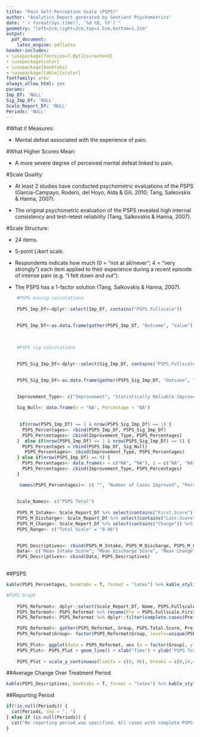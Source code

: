 ```yaml
---
title: "Pain Self-Perception Scale (PSPS)"
author: "Analytics Report generated by Sentient Psychometrics"
date: "`r format(Sys.time(), '%d %B, %Y')`"
geometry: "left=2cm,right=2cm,top=1.5cm,bottom=1.2cm"
output:
  pdf_document:
    latex_engine: pdflatex
header-includes:
- \usepackage[fontsize=7.8pt]{scrextend}
- \usepackage{color}
- \usepackage{booktabs}
- \usepackage[table]{xcolor}
fontfamily: arev
always_allow_html: yes
params:
Imp_Df: 'NULL'
Sig_Imp_Df: 'NULL'
Scale_Report_Df: 'NULL'
Periods: 'NULL'
---
```



\begingroup\Large

\begin{center} \textbf{Information About the Pain Self-Perception Scale (PSPS)} \end{center} 

#What it Measures: 

* Mental defeat associated with the experience of pain.


#What Higher Scores Mean:

* A more severe degree of perceived mental defeat linked to pain. 


#Scale Quality:

* At least 2 studies have conducted psychometric evaluations of the PSPS (Garcia-Campayo, Rodero, del Hoyo, Alda & Gili, 2010; Tang, Salkovskis & Hanna, 2007). 

* The original psychometric evaluation of the PSPS revealed high internal consistency and test-retest reliability (Tang, Salkovskis & Hanna, 2007). 


#Scale Structure:

* 24 items.

* 5-point Likert scale.

* Respondents indicate how much (0 = "not at all/never"; 4 = "very strongly") each item applied to their experience during a recent episode of intense pain (e.g. "I felt down and out"). 

* The PSPS has a 1-factor solution (Tang, Salkovskis & Hanna, 2007). 

\endgroup
\newpage

```r

    #PSPS nonsig calculations 
    
    PSPS_Imp_Df<-dplyr::select(Imp_Df, contains("PSPS.Fullscale"))

    
    PSPS_Imp_Df<-as.data.frame(gather(PSPS_Imp_Df, "Outcome", "Value") %>% na.omit() %>% count(Outcome,Value) %>% mutate(Percentage = paste0(round(100 * n/sum(n), 0), "%"))) %>% dplyr::filter(Value == "Yes") %>% dplyr::select(-c(Outcome,Value))

    
    
    #PSPS sig calculations
    
    
    PSPS_Sig_Imp_Df<-dplyr::select(Sig_Imp_Df, contains("PSPS.Fullscale"))

    
    PSPS_Sig_Imp_Df<-as.data.frame(gather(PSPS_Sig_Imp_Df, "Outcome", "Value") %>% na.omit() %>% count(Outcome,Value) %>% mutate(Percentage = paste0(round(100 * n/sum(n), 0), "%"))) %>% dplyr::filter(Value == "Yes") %>% dplyr::select(-c(Outcome,Value))

    
    Improvement_Type<- c("Improvement", "Statistically Reliable Improvement")
    
    Sig_Null<- data.frame(n = "NA", Percentage = "NA")
    
    
     if(nrow(PSPS_Imp_Df) == 1 & nrow(PSPS_Sig_Imp_Df) == 1) {
      PSPS_Percentages<- rbind(PSPS_Imp_Df, PSPS_Sig_Imp_Df)
      PSPS_Percentages<- cbind(Improvement_Type, PSPS_Percentages)
    }  else if(nrow(PSPS_Imp_Df) == 1 & nrow(PSPS_Sig_Imp_Df) == 0) {
      PSPS_Percentages = rbind(PSPS_Imp_Df, Sig_Null)
       PSPS_Percentages<- cbind(Improvement_Type, PSPS_Percentages)
    } else if(nrow(PSPS_Imp_Df) == 0) {
      PSPS_Percentages<- data.frame(x = c("NA", "NA"), y = c("NA", "NA"))
      PSPS_Percentages<- cbind(Improvement_Type, PSPS_Percentages)
    }

     names(PSPS_Percentages)<- c( "", "Number of Cases Improved", "Percentage of Cases Improved")
    
     
    Scale_Names<- c("PSPS Total")
    
    PSPS_M_Intake<- Scale_Report_Df %>% select(contains("First.Score")) %>% select(contains("PSPS")) %>% summarise_all(funs(round(mean(., na.rm = TRUE), digits = 2))) %>% rename_all(funs(c(Scale_Names)))
    PSPS_M_Discharge<- Scale_Report_Df %>% select(contains("Last.Score")) %>% select(contains("PSPS")) %>% summarise_all(funs(round(mean(., na.rm = TRUE), digits = 2))) %>% rename_all(funs(c(Scale_Names)))
    PSPS_M_Change<- Scale_Report_Df %>% select(contains("Change")) %>% select(contains("PSPS")) %>% summarise_all(funs(round(mean(., na.rm = TRUE), digits = 2))) %>% rename_all(funs(c(Scale_Names)))
    PSPS_Range<- c("Total Scale" = "0-96")

    
    PSPS_Descriptives<- rbind(PSPS_M_Intake, PSPS_M_Discharge, PSPS_M_Change, PSPS_Range)
    Data<- c("Mean Intake Score", "Mean Discharge Score", "Mean Change", "Range of Possible Scores")
    PSPS_Descriptives<- cbind(Data, PSPS_Descriptives)
  
```

##PSPS 

```r

kable(PSPS_Percentages, booktabs = T, format = "latex") %>% kable_styling(position = "left", full_width = T, latex_options = "striped") %>% row_spec(0, bold = T) 
```

```r
  
#PSPS Graph
    
    PSPS_Reformat<- dplyr::select(Scale_Report_Df, Name, PSPS.Fullscale.First.Score, PSPS.Fullscale.Last.Score)
    PSPS_Reformat<- PSPS_Reformat %>% rename(Pre = PSPS.Fullscale.First.Score, Post = PSPS.Fullscale.Last.Score)
    PSPS_Reformat<- PSPS_Reformat %>% dplyr::filter(complete.cases(Pre, Post))

    PSPS_Reformat<- gather(PSPS_Reformat, Group, PSPS.Total.Score, Pre:Post)
    PSPS_Reformat$Group<- factor(PSPS_Reformat$Group, levels=unique(PSPS_Reformat$Group))
    
    PSPS_Plot<- ggplot(data = PSPS_Reformat, aes (x = factor(Group), y = PSPS.Total.Score, group = Name))
    PSPS_Plot<- PSPS_Plot + geom_line() + xlab("Time") + ylab("PSPS Total") 
    
    PSPS_Plot + scale_y_continuous(limits = c(0, 96), breaks = c(0,24,48,72,96)) + scale_x_discrete(expand = c(0.2, 0)) + theme_bw() + theme(panel.background = element_rect("#f1f1f1"), axis.line = element_line(colour = "black"), panel.border = element_rect(colour = "#00004c", fill=NA, size=3)) + theme(axis.text.x =  element_text(size=9, family = "AvantGarde", color = "black", face = "bold"), axis.text.y = element_text(size=9, family = "AvantGarde", color = "black", face = "bold"), axis.title.x = element_text(size=9, family = "AvantGarde", face = "bold"), axis.title.y = element_text(size=9, family = "AvantGarde", face = "bold")) 
```


##Average Change Over Treatment Period

```r

kable(PSPS_Descriptives, booktabs = T, format = "latex") %>% kable_styling(position = "left", full_width = T, latex_options = "striped") %>% row_spec(0, bold = T) 

```

##Reporting Period
```r


if(!is.null(Periods)) {
  cat(Periods, sep = ", ")
} else if (is.null(Periods)) {
  cat("No reporting period was specified. All cases with complete PSPS data were used.")
}


```